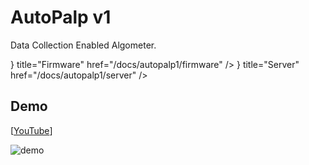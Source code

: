 
# AutoPalp v1

Data Collection Enabled Algometer.

<Cards>
    <Cards.Card
        icon={<Wrench />}
        title="Firmware"
        href="/docs/autopalp1/firmware"
    />
    <Cards.Card
        icon={<Server />}
        title="Server"
        href="/docs/autopalp1/server"
    />
</Cards>

## Demo

[[YouTube](https://youtu.be/FSd1KUu1d40?si=FxYpzbRAUv_d467h)]

![demo](/img/autopalp1/demo.png)
